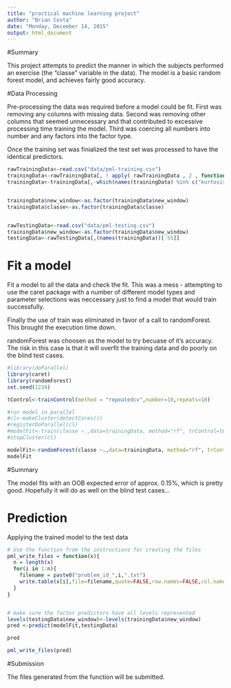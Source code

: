 ```yaml
---
title: "practical machine learning project"
author: "Brian Costa"
date: "Monday, December 14, 2015"
output: html_document
---
```


#Summary

This project attempts to predict the manner in which the subjects performed an exercise (the "classe" variable in the data).  The model is a basic random forest model, and achieves fairly good accuracy.


#Data Processing

Pre-processing the data was required before a model could be fit.  First was removing any columns with missing data.  Second was removing other columns that seemed unnecessary and that contributed to excessive processing time training the model.  Third was coercing all numbers into number and any factors into the factor type.

Once the training set was finialized the test set was processed to have the identical predictors.


```r

rawTrainingData<-read.csv("data/pml-training.csv")
trainingData<-rawTrainingData[, ! apply( rawTrainingData , 2 , function(x) any(is.na(x)) )  ]
trainingData<-trainingData[,-which(names(trainingData) %in% c("kurtosis_roll_belt","kurtosis_picth_belt","kurtosis_yaw_belt","skewness_roll_belt","skewness_roll_belt.1","skewness_yaw_belt","max_yaw_belt","min_yaw_belt","amplitude_yaw_belt","kurtosis_roll_arm","kurtosis_picth_arm","kurtosis_yaw_arm","skewness_roll_arm","skewness_pitch_arm","skewness_yaw_arm","kurtosis_roll_dumbbell","kurtosis_picth_dumbbell","kurtosis_yaw_dumbbell","skewness_roll_dumbbell","skewness_pitch_dumbbell","skewness_yaw_dumbbell","max_yaw_dumbbell","min_yaw_dumbbell","amplitude_yaw_dumbbell","kurtosis_roll_forearm","kurtosis_picth_forearm","kurtosis_yaw_forearm","skewness_roll_forearm","skewness_pitch_forearm","skewness_yaw_forearm","max_yaw_forearm","min_yaw_forearm","amplitude_yaw_forearm", "X", "user_name", "raw_timestamp_part_1", "raw_timestamp_part_2", "cvtd_timestamp"))]


trainingData$new_window<-as.factor(trainingData$new_window)
trainingData$classe<-as.factor(trainingData$classe)


rawTestingData<-read.csv("data/pml-testing.csv")
trainingData$new_window<-as.factor(trainingData$new_window)
testingData<-rawTestingData[,(names(trainingData))[-55]]


```

# Fit a model

Fit a model to all the data and check the fit.  This was a mess - attempting to use the caret package with a number of different model types and parameter selections was neccessary just to find a model that would train successfully.

Finally the use of train was eliminated in favor of a call to randomForest.  This brought the execution time down.

randomForest was choosen as the model to try becuase of it's accuracy.  The risk in this case is that it will overfit the training data and do poorly on the blind test cases.


```r
#library(doParallel)
library(caret)
library(randomForest)
set.seed(1234)

tControl<-trainControl(method = "repeatedcv",number=10,repeats=10)

#run model in parallel
#cl<-makeCluster(detectCores())
#registerDoParallel(cl) 
#modelFit<-train(classe ~.,data=trainingData, method="rf", trControl=tControl, verbose=FALSE)
#stopCluster(cl)

modelFit<-randomForest(classe ~.,data=trainingData, method="rf", trControl=tControl, verbose=FALSE)
modelFit

```

#Summary

The model fits with an OOB expected error of approx. 0.15%, which is pretty good.  Hopefully it will do as well on the blind test cases...


# Prediction



Applying the trained model to the test data

```r
# Use the function from the instructions for creating the files
pml_write_files = function(x){
  n = length(x)
  for(i in 1:n){
    filename = paste0("problem_id_",i,".txt")
    write.table(x[i],file=filename,quote=FALSE,row.names=FALSE,col.names=FALSE)
  }
}


# make sure the factor predictors have all levels represented
levels(testingData$new_window)<-levels(trainingData$new_window)
pred <-predict(modelFit,testingData)

pred

pml_write_files(pred)
```


#Submission

The files generated from the function will be submitted.


